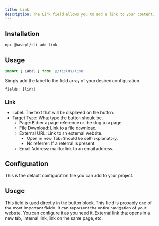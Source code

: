 ```yaml
---
title: Link
description: The Link field allows you to add a link to your content.
---
```


## Installation

```bash
npx @basepl/cli add link
```

## Usage

```ts
import { Label } from '@/fields/link'
```

Simply add the label to the field array of your desired configuration.

```ts
fields: [link]
```

### Link

- Label: The text that will be displayed on the button.
- Target Type: What type the button should be.
  - Page: Either a page reference or the slug to a page.
  - File Download: Link to a file download.
  - External URL: Link to an external website.
    - Open in new Tab: Should be self-explanatory.
    - No referrer: If a referral is present.
  - Email Address: mailto: link to an email address.

## Configuration

This is the default configuration file you can add to your project.

<BlockPreview name="link" description="Simple but powerful Link." />

## Usage

This field is used directly in the button block. This field is probably one of the most important fields. It can represent the entire navigation of your website.
You can configure it as you need it. External link that opens in a new tab, internal link, link on the same page, etc.
